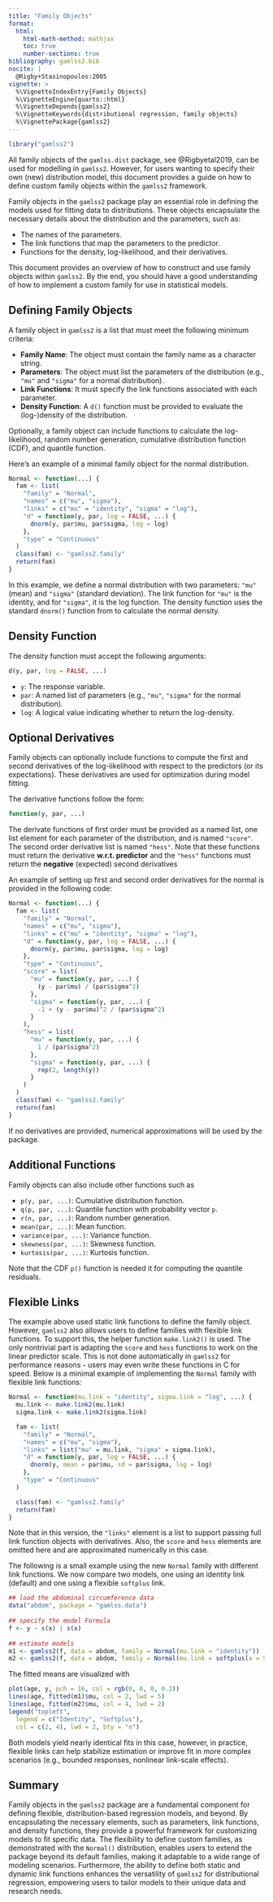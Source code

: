 ```yaml
---
title: "Family Objects"
format: 
  html:
    html-math-method: mathjax
    toc: true
    number-sections: true
bibliography: gamlss2.bib
nocite: |
  @Rigby+Stasinopoulos:2005
vignette: >
  %\VignetteIndexEntry{Family Objects}
  %\VignetteEngine{quarto::html}
  %\VignetteDepends{gamlss2}
  %\VignetteKeywords{distributional regression, family objects}
  %\VignettePackage{gamlss2}
---
```


```r
library("gamlss2")
```

All family objects of the `gamlss.dist` package, see @Rigbyetal2019, can be used for modelling in `gamlss2`. However, for users wanting to specify their own (new) distribution model, this document provides a guide
on how to define custom family objects within the `gamlss2` framework.

Family objects in the `gamlss2` package play an essential role in defining the models used for
fitting data to distributions. These objects encapsulate the necessary details about the
distribution and the parameters, such as:

* The names of the parameters.
* The link functions that map the parameters to the predictor.
* Functions for the density, log-likelihood, and their derivatives.

This document provides an overview of how to construct and use family objects within `gamlss2`.
By the end, you should have a good understanding of how to implement a custom family for
use in statistical models.

## Defining Family Objects

A family object in `gamlss2` is a list that must meet the following minimum criteria:

* **Family Name**: The object must contain the family name as a character string.
* **Parameters**: The object must list the parameters of the distribution (e.g., `"mu"` and `"sigma"`
  for a normal distribution).
* **Link Functions**: It must specify the link functions associated with each parameter.
* **Density Function**: A `d()` function must be provided to evaluate the (log-)density of the
  distribution.

Optionally, a family object can include functions to calculate the log-likelihood,
random number generation, cumulative distribution function (CDF), and quantile function.

Here's an example of a minimal family object for the normal distribution.

```r
Normal <- function(...) {
  fam <- list(
    "family" = "Normal",
    "names" = c("mu", "sigma"),
    "links" = c("mu" = "identity", "sigma" = "log"),
    "d" = function(y, par, log = FALSE, ...) {
      dnorm(y, par$mu, par$sigma, log = log)
    },
    "type" = "Continuous"
  )
  class(fam) <- "gamlss2.family"
  return(fam)
}
```

In this example, we define a normal distribution with two parameters: `"mu"` (mean) and `"sigma"`
(standard deviation). The link function for `"mu"` is the identity, and for `"sigma"`,
it is the log function. The density function uses the standard `dnorm()` function from
to calculate the normal density.

## Density Function

The density function must accept the following arguments:

```r
d(y, par, log = FALSE, ...)
```

* `y`: The response variable.
* `par`: A named list of parameters (e.g., `"mu"`, `"sigma"` for the normal distribution).
* `log`: A logical value indicating whether to return the log-density.

## Optional Derivatives

Family objects can optionally include functions to compute the first and second derivatives of
the log-likelihood with respect to the predictors (or its expectations). These derivatives are used for
optimization during model fitting.

The derivative functions follow the form:

```r
function(y, par, ...)
```

The derivate functions of first order must be provided as a named list, one list element for
each parameter of the distribution, and is named `"score"`. The second order derivative list
is named `"hess"`. Note that these functions must return the derivative **w.r.t. predictor**
and the `"hess"` functions must return the **negative** (expected) second derivatives

An example of setting up first and second order derivatives for the normal is
provided in the following code:

```r
Normal <- function(...) {
  fam <- list(
    "family" = "Normal",
    "names" = c("mu", "sigma"),
    "links" = c("mu" = "identity", "sigma" = "log"),
    "d" = function(y, par, log = FALSE, ...) {
      dnorm(y, par$mu, par$sigma, log = log)
    },
    "type" = "Continuous",
    "score" = list(
      "mu" = function(y, par, ...) {
        (y - par$mu) / (par$sigma^2)
      },
      "sigma" = function(y, par, ...) {
        -1 + (y - par$mu)^2 / (par$sigma^2)
      }
    ),
    "hess" = list(
      "mu" = function(y, par, ...) {
        1 / (par$sigma^2)
      },
      "sigma" = function(y, par, ...) {
        rep(2, length(y))
      }
    )
  )
  class(fam) <- "gamlss2.family"
  return(fam)
}
```

If no derivatives are provided, numerical approximations will be used by the package.

## Additional Functions

Family objects can also include other functions such as

* `p(y, par, ...)`: Cumulative distribution function.
* `q(p, par, ...)`: Quantile function with probability vector `p`.
* `r(n, par, ...)`: Random number generation.
* `mean(par, ...)`: Mean function.
* `variance(par, ...)`: Variance function.
* `skewness(par, ...)`: Skewness function.
* `kurtosis(par, ...)`: Kurtosis function.

Note that the CDF `p()` function is needed it for computing the quantile residuals.

## Flexible Links

The example above used static link functions to define the family object. However, `gamlss2`
also allows users to define families with flexible link functions.
To support this, the helper function `make.link2()` is used. The only nontrivial part is
adapting the `score` and `hess` functions to work on the linear predictor scale.
This is not done automatically in `gamlss2` for performance reasons - users may even
write these functions in C for speed. Below is a minimal example of implementing the
`Normal` family with flexible link functions:

```r
Normal <- function(mu.link = "identity", sigma.link = "log", ...) {
  mu.link <- make.link2(mu.link)
  sigma.link <- make.link2(sigma.link)

  fam <- list(
    "family" = "Normal",
    "names" = c("mu", "sigma"),
    "links" = list("mu" = mu.link, "sigma" = sigma.link),
    "d" = function(y, par, log = FALSE, ...) {
      dnorm(y, mean = par$mu, sd = par$sigma, log = log)
    },
    "type" = "Continuous"
  )

  class(fam) <- "gamlss2.family"
  return(fam)
}
```

Note that in this version, the `"links"` element is a list to support passing full link
function objects with derivatives. Also, the `score` and `hess` elements are omitted here
and are approximated numerically in this case.

The following is a small example using the new `Normal` family with different link functions.
We now compare two models, one using an identity link (default) and one using a
flexible `softplus` link.

```r
## load the abdominal circumference data
data("abdom", package = "gamlss.data")
     
## specify the model Formula
f <- y ~ s(x) | s(x)
     
## estimate models
m1 <- gamlss2(f, data = abdom, family = Normal(mu.link = "identity"))
m2 <- gamlss2(f, data = abdom, family = Normal(mu.link = softplus(a = 5)))
```

The fitted means are visualized with

```r
plot(age, y, pch = 16, col = rgb(0, 0, 0, 0.2))
lines(age, fitted(m1)$mu, col = 2, lwd = 5)
lines(age, fitted(m2)$mu, col = 4, lwd = 2)
legend("topleft",
  legend = c("Identity", "Softplus"),
  col = c(2, 4), lwd = 2, bty = "n")
```

Both models yield nearly identical fits in this case, however, in practice, flexible links
can help stabilize estimation or improve fit in more complex scenarios
(e.g., bounded responses, nonlinear link-scale effects).

## Summary

Family objects in the `gamlss2` package are a fundamental component for defining flexible,
distribution-based regression models, and beyond. By encapsulating the necessary elements,
such as parameters, link functions, and density functions, they provide a powerful framework
for customizing models to fit specific data. The flexibility to define custom families,
as demonstrated with the `Normal()` distribution, enables users to extend the package
beyond its default families, making it adaptable to a wide range of modeling scenarios.
Furthermore, the ability to define both static and dynamic link functions enhances the
versatility of `gamlss2` for distributional regression, empowering users to tailor
models to their unique data and research needs.

